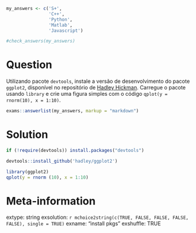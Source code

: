 ```r
my_answers <- c('S+', 
                'C++',
                'Python',
                'Matlab',
                'Javascript')

#check_answers(my_answers)
```

Question
========

Utilizando pacote `devtools`, instale a versão de desenvolvimento do pacote `ggplot2`, disponível no repositório de [Hadley Hickman](https://github.com/hadley). Carregue o pacote usando `library` e crie uma figura simples com o código `qplot(y = rnorm(10), x = 1:10)`.

```r
exams::answerlist(my_answers, markup = "markdown")
```

Solution
================

```r
if (!require(devtools)) install.packages("devtools")

devtools::install_github('hadley/ggplot2')

library(ggplot2)
qplot(y = rnorm (10), x = 1:10)
```


Meta-information
================
extype: string
exsolution: `r mchoice2string(c(TRUE, FALSE, FALSE, FALSE, FALSE), single = TRUE)`
exname: "install pkgs"
exshuffle: TRUE

